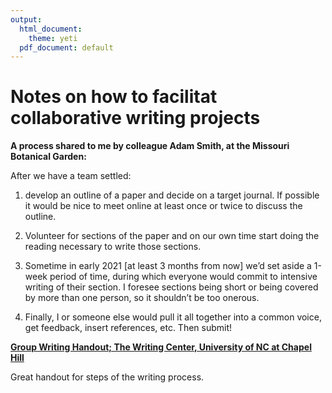 ```yaml
---
output:
  html_document:
    theme: yeti
  pdf_document: default
---
```

# Notes on how to facilitat collaborative writing projects

**A process shared to me by colleague Adam Smith, at the Missouri Botanical Garden:**

After we have a team settled:

1. develop an outline of a paper and decide on a target journal. If possible it would be nice to meet online at least once or twice to discuss the outline.  

2. Volunteer for sections of the paper and on our own time start doing the reading necessary to write those sections.  

3. Sometime in early 2021 [at least 3 months from now] we’d set aside a 1-week period of time, during which everyone would commit to intensive writing of their section.  I foresee sections being short or being covered by more than one person, so it shouldn’t be too onerous. 

4. Finally, I or someone else would pull it all together into a common voice, get feedback, insert references, etc. Then submit!  


[**Group Writing Handout; The Writing Center, University of NC at Chapel Hill**](https://writingcenter.unc.edu/tips-and-tools/group-writing/)

Great handout for steps of the writing process.
